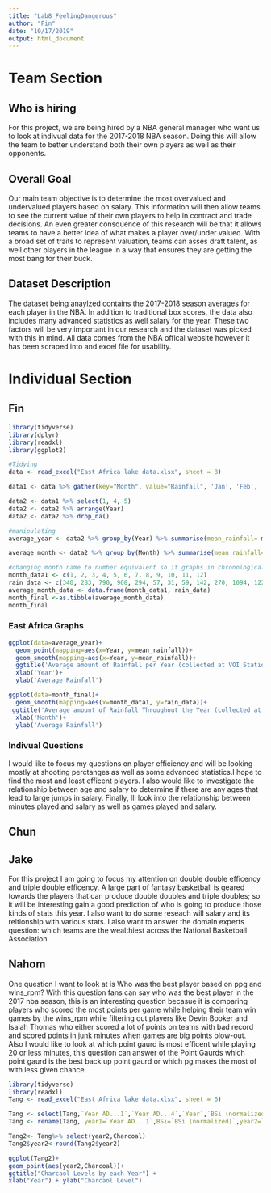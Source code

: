 ```yaml
---
title: "Lab8_FeelingDangerous"
author: "Fin"
date: "10/17/2019"
output: html_document
---
```

# Team Section
## Who is hiring 
For this project, we are being hired by a NBA general manager who want us to look at indivual data for the 2017-2018 NBA season. Doing this will allow the team to better understand both their own players as well as their opponents.

## Overall Goal
Our main team objective is to determine the most overvalued and undervalued players based on salary. This information will then allow teams to see the current value of their own players to help in contract and trade decisions. An even greater consquence of this research will be that it allows teams to have a better idea of what makes a player over/under valued. With a broad set of traits to represent valuation, teams can asses draft talent, as well other players in the league in a way that ensures they are getting the most bang for their buck.

## Dataset Description
The dataset being anaylzed contains the 2017-2018 season averages for each player in the NBA. In addition to traditional box scores, the data also includes many advanced statistics as well salary for the year. These two factors will be very important in our research and the dataset was picked with this in mind. All data comes from the NBA offical website however it has been scraped into and excel file for usability.

# Individual Section

## Fin
```r
library(tidyverse)
library(dplyr)
library(readxl)
library(ggplot2)

#Tidying 
data <- read_excel("East Africa lake data.xlsx", sheet = 8)

data1 <- data %>% gather(key="Month", value="Rainfall", 'Jan', 'Feb', 'Mar', 'Apr', 'May', 'Jun', 'Jul', 'Aug', 'Sep', 'Oct', 'Nov', 'Dec')

data2 <- data1 %>% select(1, 4, 5)
data2 <- data2 %>% arrange(Year)
data2 <- data2 %>% drop_na()

#manipulating 
average_year <- data2 %>% group_by(Year) %>% summarise(mean_rainfall= mean(Rainfall))

average_month <- data2 %>% group_by(Month) %>% summarise(mean_rainfall= mean(Rainfall)) %>% arrange(mean_rainfall)

#changing month name to number equivalent so it graphs in chronological order
month_data1 <- c(1, 2, 3, 4, 5, 6, 7, 8, 9, 10, 11, 12)
rain_data <- c(340, 283, 790, 908, 294, 57, 31, 59, 142, 270, 1094, 1225)
average_month_data <- data.frame(month_data1, rain_data)
month_final <-as.tibble(average_month_data)
month_final
```

### East Africa Graphs

```r

ggplot(data=average_year)+
  geom_point(mapping=aes(x=Year, y=mean_rainfall))+
  geom_smooth(mapping=aes(x=Year, y=mean_rainfall))+
  ggtitle('Average amount of Rainfall per Year (collected at VOI Station)')+
  xlab('Year')+
  ylab('Average Rainfall')

ggplot(data=month_final)+
  geom_smooth(mapping=aes(x=month_data1, y=rain_data))+
 ggtitle('Average amount of Rainfall Throughout the Year (collected at VOI Station)')+
  xlab('Month')+
  ylab('Average Rainfall')

```

### Indivual Questions
I would like to focus my questions on player efficiency and will be looking mostly at shooting perctanges as well as some advanced statistics.I hope to find the most and least  efficent players. I also would like to investigate the relationship between age and salary to determine if there are any ages that lead to large jumps in salary. Finally, Ill look into the relationship between minutes played and salary as well as games played and salary. 

## Chun 

## Jake
For this project I am going to focus my attention on double double efficency and triple double efficency. A large part of fantasy basketball is geared towards the players that can produce double doubles and triple doubles; so it will be interesting gain a good prediction of who is going to produce those kinds of stats this year. I also want to do some reseach will salary and its reltionship with various stats. I also want to answer the domain experts question: which teams are the wealthiest across the National Basketball Association.

## Nahom
One question I want to look at is Who was the best player based on ppg and wins_rpm? With this question fans can say who was the best player in the 2017 nba season, this is an interesting question becasue it is comparing players who scored the most points per game while helping their team win games by the wins_rpm while filtering out players like Devin Booker and Isaiah Thomas who either scored a lot of points on teams with bad record and scored points in junk minutes when games are big points blow-out. Also I would like to look at which point gaurd is most efficent while playing 20 or less minutes, this question can answer of the Point Gaurds which point gaurd is the best back up point gaurd or which pg makes the most of with less given chance.  

```r
library(tidyverse)
library(readxl)
Tang <- read_excel("East Africa lake data.xlsx", sheet = 6)

Tang <- select(Tang,`Year AD...1`,`Year AD...4`,`Year`,`BSi (normalized)`,`Charcoal (normalized)`,TEX86)
Tang <- rename(Tang, year1=`Year AD...1`,BSi=`BSi (normalized)`,year2=`Year AD...4`,Charcoal=`Charcoal (normalized)`,year3=`Year`)

Tang2<- Tang%>% select(year2,Charcoal)
Tang2$year2<-round(Tang2$year2)

ggplot(Tang2)+
geom_point(aes(year2,Charcoal))+ 
ggtitle("Charcaol Levels by each Year") +
xlab("Year") + ylab("Charcaol Level")
```
 
 



